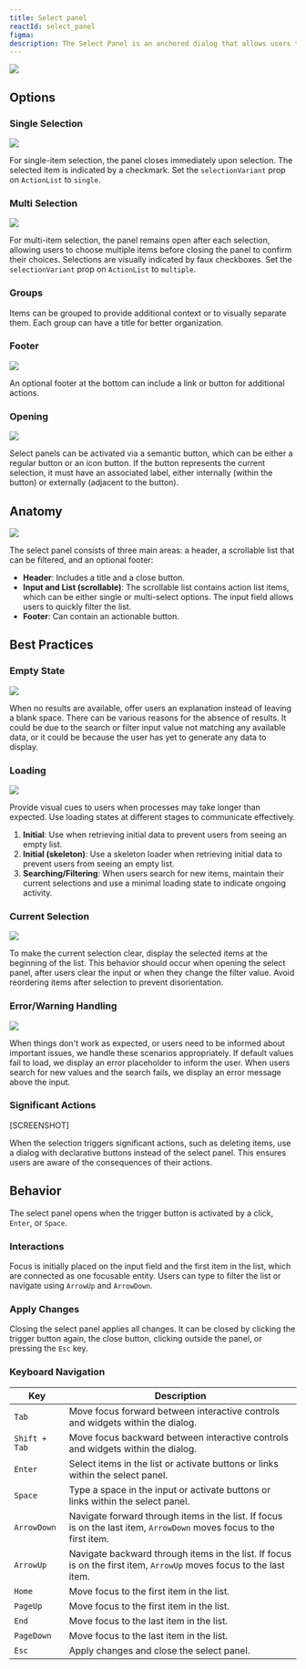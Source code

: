 ```yaml
---
title: Select panel
reactId: select_panel
figma:
description: The Select Panel is an anchored dialog that allows users to quickly navigate and select one or multiple items from a list. It includes a text input for filtering, supports item grouping, and offers a footer for additional actions. Changes are applied upon closing the panel.
---
```



![](https://github.com/user-attachments/assets/872d14f5-8ba9-4b2b-9a2f-e5df0d6b2424)

## Options

### Single Selection

![](https://github.com/user-attachments/assets/673b6671-47a8-46ed-9200-dc2a1710f374)

For single-item selection, the panel closes immediately upon selection. The selected item is indicated by a checkmark. Set the `selectionVariant` prop on `ActionList` to `single`.

### Multi Selection

![](https://github.com/user-attachments/assets/bcf32736-35c9-42c2-837a-6a62767bbcec)

For multi-item selection, the panel remains open after each selection, allowing users to choose multiple items before closing the panel to confirm their choices. Selections are visually indicated by faux checkboxes. Set the `selectionVariant` prop on `ActionList` to `multiple`.

### Groups

Items can be grouped to provide additional context or to visually separate them. Each group can have a title for better organization.

### Footer

![](https://github.com/user-attachments/assets/7c1c4ad0-5fae-45fb-b932-006d3dd1aed4)

An optional footer at the bottom can include a link or button for additional actions.

### Opening

![](https://github.com/user-attachments/assets/90c9ffa3-302c-4a59-b8d3-5f8f747489bd)

Select panels can be activated via a semantic button, which can be either a regular button or an icon button. If the button represents the current selection, it must have an associated label, either internally (within the button) or externally (adjacent to the button).

## Anatomy

![](https://github.com/user-attachments/assets/4eaaba98-1fa7-4d7a-a243-0007cd4cc1b4)

The select panel consists of three main areas: a header, a scrollable list that can be filtered, and an optional footer:

- **Header**: Includes a title and a close button.
- **Input and List (scrollable)**: The scrollable list contains action list items, which can be either single or multi-select options. The input field allows users to quickly filter the list.
- **Footer**: Can contain an actionable button.

## Best Practices

### Empty State

![](https://github.com/user-attachments/assets/7e4568fa-60be-44a3-b968-f2f0b6dcbb94)

When no results are available, offer users an explanation instead of leaving a blank space. There can be various reasons for the absence of results. It could be due to the search or filter input value not matching any available data, or it could be because the user has yet to generate any data to display.

### Loading

![](https://github.com/user-attachments/assets/bcd1e1d7-ad71-4820-ba8f-487a0462137f)

Provide visual cues to users when processes may take longer than expected. Use loading states at different stages to communicate effectively.

1. **Initial**: Use when retrieving initial data to prevent users from seeing an empty list.
2. **Initial (skeleton)**: Use a skeleton loader when retrieving initial data to prevent users from seeing an empty list.
3. **Searching/Filtering**: When users search for new items, maintain their current selections and use a minimal loading state to indicate ongoing activity.

### Current Selection

![](https://github.com/user-attachments/assets/12f4dd86-ec9b-4a9e-8246-e92bed87fa00)

To make the current selection clear, display the selected items at the beginning of the list. This behavior should occur when opening the select panel, after users clear the input or when they change the filter value. Avoid reordering items after selection to prevent disorientation.

### Error/Warning Handling

![](https://github.com/user-attachments/assets/272174b3-7f32-45cc-8ad1-9b063f8d98a4)

When things don't work as expected, or users need to be informed about important issues, we handle these scenarios appropriately. If default values fail to load, we display an error placeholder to inform the user. When users search for new values and the search fails, we display an error message above the input.

### Significant Actions

[SCREENSHOT]

When the selection triggers significant actions, such as deleting items, use a dialog with declarative buttons instead of the select panel. This ensures users are aware of the consequences of their actions.

## Behavior

The select panel opens when the trigger button is activated by a click, `Enter`, or `Space`.

### Interactions

Focus is initially placed on the input field and the first item in the list, which are connected as one focusable entity. Users can type to filter the list or navigate using `ArrowUp` and `ArrowDown`.

### Apply Changes

Closing the select panel applies all changes. It can be closed by clicking the trigger button again, the close button, clicking outside the panel, or pressing the `Esc` key.

### Keyboard Navigation

| Key           | Description                                                                                                          |
| ------------- | -------------------------------------------------------------------------------------------------------------------- |
| `Tab`         | Move focus forward between interactive controls and widgets within the dialog.                                       |
| `Shift + Tab` | Move focus backward between interactive controls and widgets within the dialog.                                      |
| `Enter`       | Select items in the list or activate buttons or links within the select panel.                                       |
| `Space`       | Type a space in the input or activate buttons or links within the select panel.                                      |
| `ArrowDown`   | Navigate forward through items in the list. If focus is on the last item, `ArrowDown` moves focus to the first item. |
| `ArrowUp`     | Navigate backward through items in the list. If focus is on the first item, `ArrowUp` moves focus to the last item.  |
| `Home`        | Move focus to the first item in the list.                                                                            |
| `PageUp`      | Move focus to the first item in the list.                                                                            |
| `End`         | Move focus to the last item in the list.                                                                             |
| `PageDown`    | Move focus to the last item in the list.                                                                             |
| `Esc`         | Apply changes and close the select panel.                                                                            |
